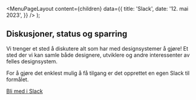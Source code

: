 
<Meta
  title='Slack'
  description='Diskusjoner, status og sparring'
/>

  <MenuPageLayout
    content={children}
    data={{
      title: 'Slack',
      date: '12. mai 2023',
    }}
  />
);

## Diskusjoner, status og sparring

Vi trenger et sted å diskutere alt som har med designsystemer å gjøre! Et sted der vi kan samle både designere, utviklere og andre interessenter av felles designsystem.

For å gjøre det enklest mulig å få tilgang er det opprettet en egen Slack til formålet.

[Bli med i Slack](https://join.slack.com/t/designsystemet/shared_invite/zt-2438eotl3-a4266Vd2IeqMWO8TBw5PrQ)
